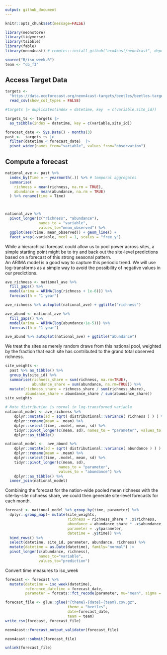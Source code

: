 ```yaml
---
output: github_document
---
```



```r
knitr::opts_chunk$set(message=FALSE)
```

```r
library(neonstore)
library(tidyverse)
library(tsibble)
library(fable)
library(neon4cast) # remotes::install_github("eco4cast/neon4cast", dep=TRUE)

source("R/iso_week.R")
team <- "cb_f3"

```


## Access Target Data

```r
targets <-
  "https://data.ecoforecast.org/neon4cast-targets/beetles/beetles-targets.csv.gz" |> 
  read_csv(show_col_types = FALSE) 

#targets |> duplicates(index = datetime, key  = c(variable,site_id))

targets_ts <- targets |> 
  as_tsibble(index = datetime, key = c(variable,site_id))
```


```r
forecast_date <- Sys.Date() - months(3)
past <-  targets_ts |>
  filter(datetime < forecast_date)  |>
  pivot_wider(names_from="variable", values_from="observation")
```

## Compute a forecast

```r
national_ave <- past %>%
  index_by(Time = ~ yearmonth(.)) %>% # temporal aggregates
  summarise(
    richness = mean(richness, na.rm = TRUE),
    abundance = mean(abundance, na.rm = TRUE)
  ) %>% rename(time = Time)



national_ave %>% 
  pivot_longer(c("richness", "abundance"), 
               names_to = "variable", 
               values_to="mean_observed") %>% 
  ggplot(aes(time, mean_observed)) + geom_line() +
  facet_wrap(~variable, ncol = 1, scales = "free_y")
```

While a hierarchical forecast could allow us to pool power across sites, a simple starting point might be to try and back out the site-level predictions based on a forecast of this strong seasonal pattern.  
An ARIMA model is a good way to capture this periodic trend.
We will use log-transforms as a simple way to avoid the possibility of negative values in our predictions.


```r
ave_richness <- national_ave %>%
  fill_gaps() %>%
  model(arima = ARIMA(log(richness + 1e-6))) %>%
  forecast(h = "1 year")

ave_richness %>% autoplot(national_ave) + ggtitle("richness")
```


```r
ave_abund <- national_ave %>%
  fill_gaps() %>%
  model(arima = ARIMA(log(abundance+1e-5))) %>%
  forecast(h = "1 year")

ave_abund %>% autoplot(national_ave) + ggtitle("abundance")
```

We treat the sites as merely random draws from this national pool,
weighted by the fraction that each site has contributed to the grand total observed richness.

```r
site_weights <- 
  past %>% as_tibble() %>% 
  group_by(site_id) %>% 
  summarise(richness_share = sum(richness, na.rm=TRUE),
            abundance_share = sum(abundance, na.rm=TRUE)) %>% 
  mutate(richness_share = richness_share / sum(richness_share),
         abundance_share = abundance_share / sum(abundance_share))
site_weights

```

```r
# Note distribution is normal in log-transformed variable
national_model <- ave_richness %>% 
    dplyr::mutate(sd = sqrt( distributional::variance( richness ) ) ) %>%
    dplyr::rename(mean = .mean) %>%
    dplyr::select(time, .model, mean, sd) %>%
    tidyr::pivot_longer(c(mean, sd), names_to = "parameter", values_to = "richness") %>%
    dplyr::as_tibble()

national_model <-  ave_abund %>% 
    dplyr::mutate(sd = sqrt( distributional::variance( abundance ) ) ) %>%
    dplyr::rename(mean = .mean) %>%
    dplyr::select(time, .model, mean, sd) %>%
    tidyr::pivot_longer(c(mean, sd),
                        names_to = "parameter",
                        values_to = "abundance") %>%
    dplyr::as_tibble() %>% 
  inner_join(national_model)
```



Combining the forecast for the nation-wide pooled mean richness with the site-by-site richness share, we could then generate site-level forecasts for each month.


```r
forecast <- national_model %>% group_by(time, parameter) %>% 
  dplyr::group_map(~ mutate(site_weights, 
                            richness = richness_share * .x$richness, 
                            abundance = abundance_share * .x$abundance,
                            parameter = .y$parameter, 
                            datetime = .y$time)) %>%
  bind_rows() %>%
  select(datetime, site_id, parameter, abundance, richness) %>% 
  mutate(datetime = as.Date(datetime), family="normal") |>
  pivot_longer(c(abundance, richness),
               names_to="variable",
               values_to="prediction") 
```

Convert time measures to iso_week

```r
forecast <- forecast %>%
  mutate(datetime = iso_week(datetime),
         reference_datetime = forecast_date,
         parameter = forcats::fct_recode(parameter, mu="mean", sigma = "sd"))
```



```r
forecast_file <- glue::glue("{theme}-{date}-{team}.csv.gz",
                            theme = "beetles", 
                            date=forecast_date,
                            team = team)
write_csv(forecast, forecast_file)
```


```r
neon4cast::forecast_output_validator(forecast_file)
```




```r
neon4cast::submit(forecast_file)
```
```r
unlink(forecast_file)
```

